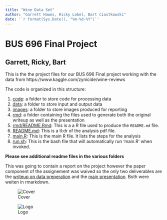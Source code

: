 ```yaml
---
title: "Wine Data Set"
author: "Garrett Hawes, Ricky Lobel, Bart Ciastkowski"
date: '`r format(Sys.Date(), "%m-%d-%Y")`'
---
```



# BUS 696 Final Project 

## Garrett, Ricky, Bart

This is the the project files for our BUS 696 Final project working with the data from https://www.kaggle.com/zynicide/wine-reviews 

The code is organized in this structure:

1. [code](code): a folder to store code for processing data
2. [data](data): a folder to store input and output data
3. [images](images): a folder to store images produced for reporting
4. [rmd](rmd): a folder containing the files used to generate both the original writeup as well as the presentation
4. [rmd/README.Rmd](rmd/README.Rmd): This is a a R file used to produce the
`README.md` file.
5. [README.md](README.md): This is a tl:dr of the analysis pdf file.
6. [main.R](main.R): This is the main R file. It lists the steps for the analysis
7. [run.sh](run.sh): This is the bash file that will automatically run 'main.R' when invoked.

**Please see additional readme files in the various folders**

This was going to contain a report on the project however the paper component of the assignement was waived so the only two deliverables are the [writeup on data preperation](http://bus696.garretthawes.com/deliverable-2/index.html) and the [main presentation](http://bus696.garretthawes.com/present.html). Both were weiten in rmarkdown.

![Cover](http://garretthawes.com/r/cover.jpeg)

![Logo](http://garretthawes.com/r/logo.jpeg)